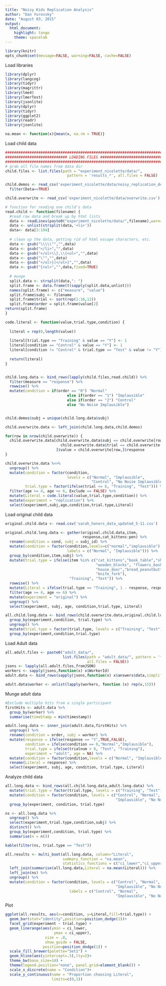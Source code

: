 ```yaml
---
title: "Noisy Kids Replication Analysis"
author: "Dan Yurovsky"
date: "August 03, 2015"
output:
  html_document:
    highlight: tango
    theme: spacelab
---
```

```r
library(knitr)
opts_chunk$set(message=FALSE, warning=FALSE, cache=FALSE)
```

Load libraries
```r
library(dplyr)
library(langcog)
library(tidyr)
library(magrittr)
library(lme4)
library(lmerTest)
library(jsonlite)
library(dplyr)
library(tidyr)
library(ggplot2)
library(readr)
library(jsonlite)

na.mean <- function(x){mean(x, na.rm = TRUE)}
```


Load child data
```r
#######################################################################
############################ LOADING FILES ############################
#######################################################################
# grab all file names from data dir
child.files <- list.files(path = "experiment_nicolette/data/", 
                            pattern = 'results_*', all.files = FALSE)

child.demos <- read_csv('experiment_nicolette/data/noisy_replication_demos.csv') %>%
  filter(Data==TRUE)

child.overwrite <- read_csv('experiment_nicolette/data/overwrite.csv')

# function for reading one child's data
read.child <- function(filename) {
  #read raw data and break up by html lists
  data <- readLines(paste0("experiment_nicolette/data/",filename),warn=FALSE)
  data <- unlist(strsplit(data,'<li>'))
  data<- data[3:194]
  
  # clean up the data, getting rid of html escape characters, etc.
  data <- gsub("\\\\\"","",data)
  data <- gsub("</li>","",data)
  data <- gsub("</ul>\\},\\{<ul>","",data)
  data <- gsub("\"","",data)
  data <- gsub("</ul>}]</ul>}","",data)
  data <- gsub("{<ul>","",data,fixed=TRUE)
    
  # munge
  split.data <- strsplit(data,": ")
  split.frame <- data.frame(t(sapply(split.data,unlist)))
  names(split.frame) <- c("measure", "value")
  split.frame$subj <- filename
  split.frame$trial <- sort(rep(1:16,12))
  split.frame$order = split.frame$value[2]
return(split.frame)
}  

code.literal <- function(value,trial.type,condition) {
  
  literal = rep(0,length(value))
  
  literal[trial.type == "Training" & value == "Y"] <- 1
  literal[condition == "Control" & value == "Y"] <- 1
  literal[condition != "Control" & trial.type == "Test" & value != "Y"] <- 1
  
  return(literal)
}


child.long.data <- bind_rows(lapply(child.files,read.child)) %>%
  filter(measure == "response") %>%
  rowwise() %>%
  mutate(condition = if(order == "0") "Normal"
                            else if(order == "1") "Implausible"
                            else if(order == "2") "Control"
                            else "No Noise Implausible") 


child.demos$subj = unique(child.long.data$subj)

child.overwrite.data <- left_join(child.long.data,child.demos)

for(row in nrow(child.overwrite)) {
  child.overwrite.data[child.overwrite.data$subj == child.overwrite[row,]$subj &
                         child.overwrite.data$trial == child.overwrite[row,]$trial,
                       ]$value = child.overwrite[row,]$response
}

child.overwrite.data %<>%
  ungroup() %>%
  mutate(condition = factor(condition,
                            levels = c("Normal", "Implausible", 
                                       "Control", "No Noise Implausible")),
         trial.type = factor(ifelse(trial <= 8, "Training", "Test"))) %>%
  filter(age >= 4, age <= 6, Exclude == FALSE) %>%
  mutate(Literal = code.literal(value,trial.type,condition)) %>%
  mutate(experiment = "replication") %>%
  select(experiment,subj,age,condition,trial.type,Literal)
```

Load original child data
```r
original.child.data <- read.csv('sarah_honors_data_updated_5-11.csv')

original.child.long.data <- gather(original.child.data,item,
                                   response,cat_kittens:pen) %>%
  rename(condition = cond, subj = subj_id) %>%
  mutate(condition = factor(condition,levels=c("normal","implausible"),
                            labels = c("Normal", "Implausible"))) %>%
  group_by(condition,item,subj) %>%
  mutate(trial.type = ifelse(item %in% c("cat_kittens","book_table","shark_fish",
                                         "wooden_blocks", "flowers_basket",
                                         "house_door","bread_peanutbutter",
                                         "knife_fork"), 
                             "Training", "Test")) %>%
  rowwise() %>%
  mutate(Literal = ifelse(trial.type == "Training", 1 - response, response)) %>% 
  filter(age >= 4, age <= 6) %>%
  mutate(experiment = "original") %>%
  ungroup() %>%
  select(experiment, subj, age, condition,trial.type, Literal) 

all.child.long.data <- bind_rows(child.overwrite.data,original.child.long.data) %>%
  group_by(experiment,condition, trial.type) %>%
  ungroup() %>%
  mutate(trial.type = factor(trial.type, levels = c("Training", "Test"))) %>%
  group_by(experiment,condition,trial.type)
```

Load Adult data
```r
all.adult.files <- paste0("adult_data/",
                          list.files(path = "adult_data/", pattern = '*.json', 
                                     all.files = FALSE))
jsons <- lapply(all.adult.files,fromJSON)
workers <- sapply(jsons,function(x) x$WorkerId)
adult.data <- bind_rows(sapply(jsons,function(x) x$answers$data,simplify=FALSE))

adult.data$worker <- unlist(lapply(workers, function (x) rep(x,15)))
```

Munge adult data
```r
#Exclude multiple hits from a single participant
firstHits <- adult.data %>%
  group_by(worker) %>%
  summarise(timeStamp = min(timestamp))

adult.long.data <- inner_join(adult.data,firstHits) %>%
  ungroup() %>%
  rename(condition = order, subj = worker) %>%
  mutate(response = ifelse(response == "Y",TRUE,FALSE),
         condition = ifelse(condition == 0,"Normal","Implausible"),
         trial.type = ifelse(trialnum > 8, "Test", "Training"),
         experiment = "adult", age = NA) %>%
  mutate(condition = factor(condition,levels = c("Normal", "Implausible"))) %>%
  rename(Literal = response) %>%
  select(experiment, subj, age, condition, trial.type, Literal)
```


Analyze child data
```r
all.long.data <- bind_rows(all.child.long.data,adult.long.data) %>%
  mutate(trial.type = factor(trial.type, levels = c("Training", "Test"))) %>%
  mutate(condition = factor(condition, levels = c("Control", "Normal", 
                                                  "Implausible", "No Noise Implausible"))) %>%
  group_by(experiment, condition, trial.type)

ns <- all.long.data %>% 
  ungroup() %>% 
  select(experiment,trial.type,condition,subj) %>% 
  distinct() %>% 
  group_by(experiment,condition, trial.type) %>% 
  summarise(n = n())

kable(filter(ns, trial.type == "Test"))

all.results <- multi_boot(all.long.data, column="Literal", 
                          summary_function = "na.mean",
                          statistics_functions = c("ci_lower","ci_upper")) %>%
  left_join(summarise(all.long.data,Literal = na.mean(Literal))) %>%
  left_join(ns) %>%
  ungroup() %>%
  mutate(condition = factor(condition, levels = c("Control", "Normal", 
                                                  "Implausible", "No Noise Implausible"),
                             labels = c("Control", "Normal", 
                                                  "Implausible", "No Noise\nImplausible")))
```

Plot
```r
ggplot(all.results, aes(x=condition, y=Literal,fill=trial.type)) +
  geom_bar(stat="identity",position=position_dodge(1))+
  facet_grid(experiment ~ trial.type) +
  geom_linerange(aes(ymin = ci_lower,
                      ymax = ci_upper),
                  size = .8,
                  show_guide = FALSE,
                 position=position_dodge(1)) +
  scale_fill_brewer(palette="Set1") +
  geom_hline(aes(yintercept=.5),lty=2)+
  theme_bw(base_size=14) +
  theme(legend.position="none", panel.grid=element_blank()) +
  scale_x_discrete(name = "Condition")+
  scale_y_continuous(name = "Proportion choosing Literal",
                     limits=c(0,1))
```